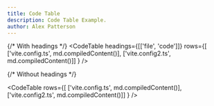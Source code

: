 ```yaml
---
title: Code Table
description: Code Table Example.
author: Alex Patterson
---
```




{/* With headings */}
<CodeTable 
    headings={[['file', 'code']]} 
    rows={[
    ['vite.config.ts', md.compiledContent()], 
    ['vite.config2.ts', md.compiledContent()]]
    } 
/>

{/* Without headings */}

<CodeTable 
    rows={[
    ['vite.config.ts', md.compiledContent()], 
    ['vite.config2.ts', md.compiledContent()]]
    } 
/>